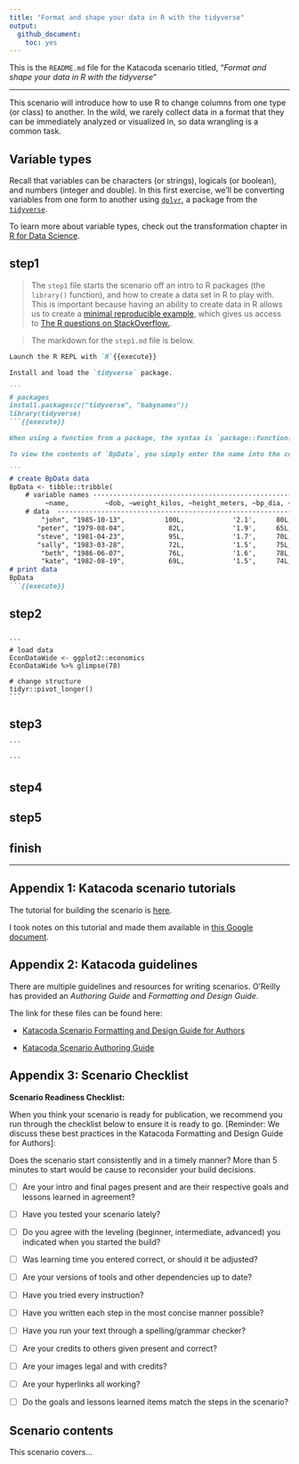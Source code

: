 ```yaml
---
title: "Format and shape your data in R with the tidyverse"
output: 
  github_document: 
    toc: yes
---
```


This is the `README.md` file for the Katacoda scenario titled, "*Format and shape your data in R with the tidyverse*"

***

This scenario will introduce how to use R to change columns from one type (or class) to another. In the wild, we rarely collect data in a format that they can be immediately analyzed or visualized in, so data wrangling is a common task.

## Variable types

Recall that variables can be characters (or strings), logicals (or boolean), and numbers (integer and double). In this first exercise, we'll be converting variables from one form to another using [`dplyr`](https://dplyr.tidyverse.org/), a package from the [`tidyverse`](https://www.tidyverse.org/).

To learn more about variable types, check out the transformation chapter in [R for Data Science](https://r4ds.had.co.nz/transform.html).

## step1

> The `step1` file starts the scenario off an intro to R packages (the `library()` function), and how to create a data set in R to play with. This is important because having an ability to create data in R allows us to create a [minimal reproducible example](https://stackoverflow.com/help/minimal-reproducible-example), which gives us access to [The R questions on StackOverflow.](https://stackoverflow.com/questions/tagged/r).

> The markdown for the `step1.md` file is below.

~~~markdown
Launch the R REPL with `R`{{execute}}

Install and load the `tidyverse` package.

```
# packages
install.packages(c("tidyverse", "babynames"))
library(tidyverse)
```{{execute}}

When using a function from a package, the syntax is `package::function()`. We will use the `tibble` package to create the `BpData` dataset with the code below.

To view the contents of `BpData`, you simply enter the name into the console and a preview of the data will print to the Terminal.

```
# create BpData data
BpData <- tibble::tribble(
    # variable names ---------------------------------------------------------
         ~name,         ~dob, ~weight_kilos, ~height_meters, ~bp_dia, ~bp_sys,
    # data  ------------------------------------------------------------------
        "john", "1985-10-13",          100L,            '2.1',     80L,    130L,
       "peter", "1979-08-04",           82L,            '1.9',     65L,    126L,
       "steve", "1981-04-23",           95L,            '1.7',     70L,    119L,
       "sally", "1983-03-28",           72L,            '1.5',     75L,    129L,
        "beth", "1986-06-07",           76L,            '1.6',     78L,    126L,
        "kate", "1982-08-19",           69L,            '1.5',     74L,    121L)
# print data
BpData
```{{execute}}

~~~

## step2

~~~

```
# load data
EconDataWide <- ggplot2::economics
EconDataWide %>% glimpse(78)

# change structure
tidyr::pivot_longer()
```

~~~

## step3

~~~
```

```
~~~

## step4

## step5

## finish

***

## Appendix 1: Katacoda scenario tutorials

The tutorial for building the scenario is [here](https://katacoda.com/scenario-examples/scenarios/create-scenario-101).

I took notes on this tutorial and made them available in [this Google document](https://docs.google.com/document/d/e/2PACX-1vSf2w2onhH5t3IhuD4sYLoWqn46BLKMYFR7q3BHO8QTaRkVgXfhKvnl8T9uHrjmbVpTZVKCWrfxEl0R/pub).

## Appendix 2: Katacoda guidelines

There are multiple guidelines and resources for writing scenarios. O'Reilly has provided an *Authoring Guide* and *Formatting and Design Guide*.

The link for these files can be found here:

+ [Katacoda Scenario Formatting and Design Guide for Authors](https://docs.google.com/document/d/1l4lofG5kAu8JFzumZPCsJJE2muCYe6rHSHCQsMlijd8/edit)

+ [Katacoda Scenario Authoring Guide](https://docs.google.com/document/d/14rudtruZQhRxvD3zcR3g75j5nuOgKGz4CYk8hdhaV-w/edit)

## Appendix 3: Scenario Checklist

**Scenario Readiness Checklist:**

When you think your scenario is ready for publication, we recommend you run through the checklist below to ensure it is ready to go. [Reminder: We discuss these best practices in the Katacoda Formatting and Design Guide for Authors]:

Does the scenario start consistently and in a timely manner? More than 5 minutes to start would be cause to reconsider your build decisions.

- [ ] Are your intro and final pages present and are their respective goals and lessons learned in agreement?

- [ ] Have you tested your scenario lately?

- [ ] Do you agree with the leveling (beginner, intermediate, advanced) you indicated when you started the build?

- [ ] Was learning time you entered correct, or should it be adjusted?

- [ ] Are your versions of tools and other dependencies up to date?

- [ ] Have you tried every instruction?

- [ ] Have you written each step in the most concise manner possible?

- [ ] Have you run your text through a spelling/grammar checker?

- [ ] Are your credits to others given present and correct?

- [ ] Are your images legal and with credits?

- [ ] Are your hyperlinks all working?

- [ ] Do the goals and lessons learned items match the steps in the scenario?


## Scenario contents

This scenario covers...




